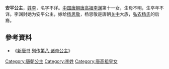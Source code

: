 {{東亞女性歷史人物
| 名稱=安平公主
| 身份=[[唐朝|唐朝]]公主
| 畫像=
| 說明=
| 姓=李氏
| 封爵=[[公主|公主]]
| 位號=
| 封號=安平公主
| 湯沐邑=[[安平縣|安平]]
| 出生年=
| 婚年=
| 逝世年=
| 諡號=
| 墳墓=
| 父親=[[唐高祖|唐高祖]][[李渊|李渊]]
| 嫡母=[[太穆皇后|太穆皇后]]
| 母親=
| 夫=[[杨思敬|杨思敬]]
| 夫之父=
| 夫之母=
| 夫之嫡母=
| 夫之元配=
| 夫之正室=
| 夫之繼室=
| 夫之平妻=
| 夫之側室=
| 兄弟=
| 姊妹=
| 嫡兄弟=隐太子[[李建成|李建成]]<br>太宗[[李世民|李世民]]<br>[[李玄霸|李玄霸]]<br>[[李元吉|李元吉]]
| 嫡姊妹=[[平阳昭公主|平阳昭公主]]
| 同胞兄弟=
| 同胞姊妹=
| 庶兄弟=
| 庶姊妹=
| 異母兄弟=
| 異母姊妹=
| 異父兄弟=
| 異父姊妹=
| 繼兄弟=
| 繼姊妹=
| 子=
| 女=
| 養子=
| 養女=
| 繼子=
| 繼女=
| 注釋=
|}}

'''安平公主'''，[[李姓|姓李]]，名字不详。[[中国|中国]][[唐朝|唐朝]][[唐高祖|唐高祖]][[李渊|李渊]]第十一女，生母不明，生卒年不详。李渊封她为安平公主，嫁给[[杨思敬|杨思敬]]，杨思敬是唐朝[[关中|关中]]大族，[[弘农杨氏|弘农杨氏]]的后裔。

==參考資料==
*《[[新唐书|新唐书]] [[s:新唐書/卷083|列传第八 诸帝公主]]》

[[Category:唐朝公主|Category:唐朝公主]]
[[Category:李姓|Category:李姓]]
[[Category:唐高祖皇女|Category:唐高祖皇女]]